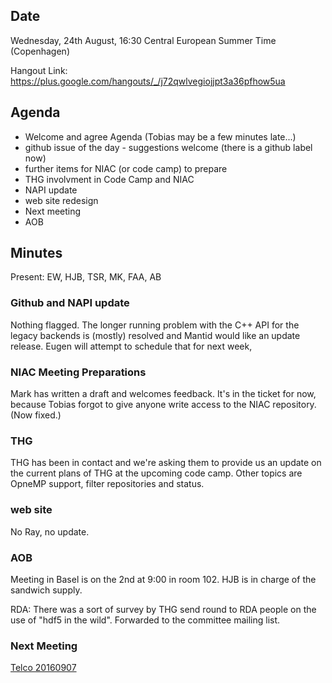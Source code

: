 ==Date==

Wednesday, 24th August, 16:30 Central European Summer Time (Copenhagen)

Hangout Link: https://plus.google.com/hangouts/_/j72qwlvegiojjpt3a36pfhow5ua

==Agenda==

* Welcome and agree Agenda (Tobias may be a few minutes late...)
* github issue of the day - suggestions welcome (there is a github label now)
* further items for NIAC (or code camp) to prepare
* THG involvment in Code Camp and NIAC
* NAPI update
* web site redesign
* Next meeting
* AOB

==Minutes==
 
Present: EW, HJB, TSR, MK, FAA, AB

===Github and NAPI update===
Nothing flagged. The longer running problem with the C++ API for the legacy backends is (mostly) resolved and Mantid would like an update release. Eugen will attempt to schedule that for next week,

===NIAC Meeting Preparations===
Mark has written a draft and welcomes feedback. It's in the ticket for now, because Tobias forgot to give anyone write access to the NIAC repository. (Now fixed.)

===THG===
THG has been in contact and we're asking them to provide us an update on the current plans of THG at the upcoming code camp. Other topics are OpneMP support, filter repositories and status.

===web site===
No Ray, no update.

===AOB===
Meeting in Basel is on the 2nd at 9:00 in room 102. HJB is in charge of the sandwich supply.

RDA: There was a sort of survey by THG send round to RDA people on the use of "hdf5 in the wild". Forwarded to the committee mailing list.

===Next Meeting===
[[Telco 20160907]]